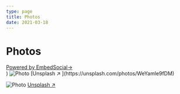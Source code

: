 ```yaml
---
type: page
title: Photos
date: 2021-03-18
---
```

# Photos
<div>
  <div class='embedsocial-album' data-ref="6c9990cf51a1d53f22a93d4527d3f8e932327afb">
    <a class="feed-powered-by-es" href="https://embedsocial.com/facebook-albums/" target="_blank" title="Powered by EmbedSocial">
      Powered by EmbedSocial<span>→</span></a>
  </div>
  <!--<script>(function(d, s, id){var js; if (d.getElementById(id)) {return;} js = d.createElement(s); js.id = id; js.src = "https://embedsocial.com/embedscript/ei.js"; d.getElementsByTagName("head")[0].appendChild(js);}(document, "script", "EmbedSocialScript"));</script>-->
  </div>
)
<Box/>
<Image
  src="/images/photo2.jpg"
  alt="Photo"
  width={1125}
  height={750}
  priority
  className="next-image"
/>
[Unsplash ↗ ](https://unsplash.com/photos/WeYamle9fDM)

<Image
  src="/images/photo.jpg"
  alt="Photo"
  width={1125}
  height={750}
  priority
  className="next-image"
/>
[Unsplash ↗ ](https://unsplash.com/photos/ndN00KmbJ1c)
